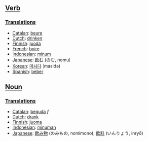 ==[[Verb]]==

===[[Translation]]s===
*[[Catalan]]: [[beure]]
*[[Dutch]]: [[drinken]]
*[[Finnish]]: [[juoda]]
*[[French]]: [[boire]]
*[[Indonesian]]: [[minum]]
*[[Japanese]]: [[飲む]] (のむ, nomu)
*[[Korean]]: [[마시다]] (masida)
*[[Spanish]]: [[beber]]

==[[Noun]]==

===[[Translation]]s===
*[[Catalan]]: [[beguda]] ''f''
*[[Dutch]]: [[drank]]
*[[Finnish]]: [[juoma]]
*[[Indonesian]]: [[minum|minuman]]
*[[Japanese]]: [[飲み物]] (のみもの, nomimono), [[飲料]] (いんりょう, inryō)